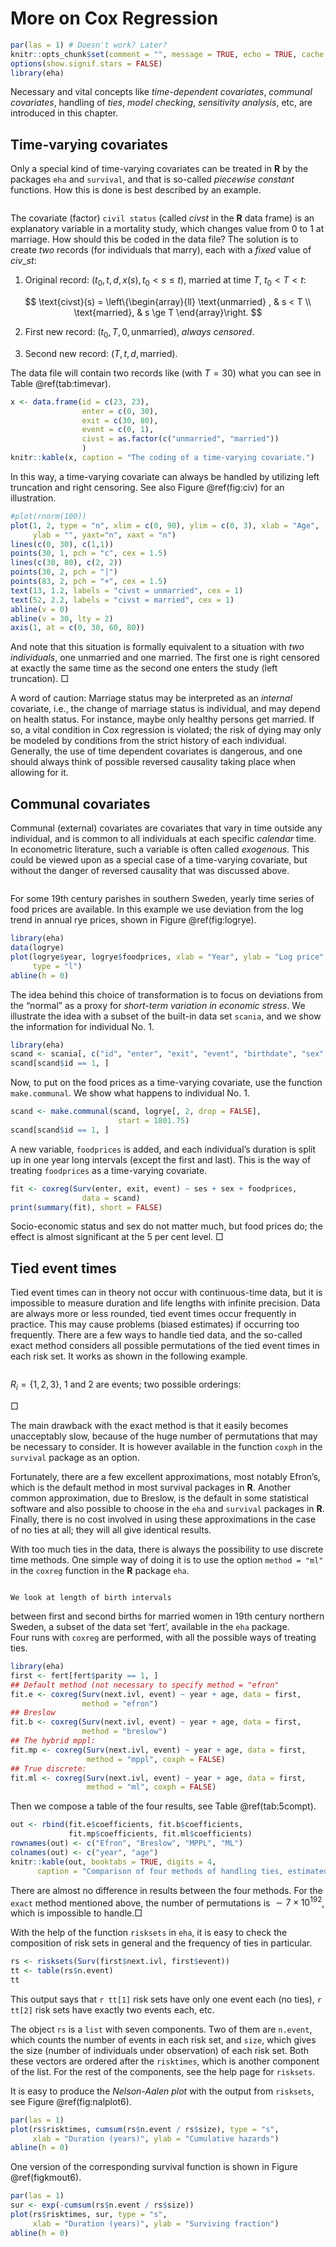 # More on Cox Regression

```r
par(las = 1) # Doesn't work? Later?
knitr::opts_chunk$set(comment = "", message = TRUE, echo = TRUE, cache = FALSE)
options(show.signif.stars = FALSE)
library(eha)
```

Necessary and vital concepts like
*time-dependent covariates*, *communal covariates*, handling of
*ties*, *model checking*, *sensitivity analysis*, etc, 
are introduced in this chapter.


## Time-varying covariates

Only a special kind of time-varying covariates can be treated in **R** by the
packages `eha` and `survival`, and that is so-called
*piecewise constant* functions. How this is done is best described by
an example.

```example
```
The covariate (factor) `civil status` (called  $civst$ in the **R** data
frame) is an explanatory variable in a
mortality study, which changes value from 0 to 1 at marriage. How should this be
coded in the data file? The 
solution is to create *two* records (for individuals that marry),
  each with a *fixed* value of $civ\_st$:

1.   Original record: $(t_0, t, d, x(s), t_0 < s \le t)$, married
at time $T$, $t_0 < T < t$:

$$
\text{civst}(s) = \left\{\begin{array}{ll}
             \text{unmarried} , & s < T \\
              \text{married}, & s \ge T
              \end{array}\right.
$$

2.    First new record: $(t_0, T, 0, \text{unmarried})$, *always censored*.

3.    Second new record: $(T, t, d, \text{married})$.


The data file will contain two records like (with $T = 30$) what you can see
in Table \@ref(tab:timevar).

```r
x <- data.frame(id = c(23, 23),
                enter = c(0, 30),
                exit = c(30, 80),
                event = c(0, 1),
                civst = as.factor(c("unmarried", "married"))
                )
knitr::kable(x, caption = "The coding of a time-varying covariate.")
```


In this way, a time-varying covariate can always be handled by utilizing
left truncation\index{left truncation} and 
right censoring\index{censoring!right}. See also Figure \@ref(fig:civ) for
an illustration.  

```r
#plot(rnorm(100))
plot(1, 2, type = "n", xlim = c(0, 90), ylim = c(0, 3), xlab = "Age",
     ylab = "", yaxt="n", xaxt = "n")
lines(c(0, 30), c(1,1))
points(30, 1, pch = "c", cex = 1.5)
lines(c(30, 80), c(2, 2))
points(30, 2, pch = "|")
points(83, 2, pch = "+", cex = 1.5)
text(13, 1.2, labels = "civst = unmarried", cex = 1)
text(52, 2.2, labels = "civst = married", cex = 1)
abline(v = 0)
abline(v = 30, lty = 2)
axis(1, at = c(0, 30, 60, 80))
```

And note
that this situation is formally equivalent to a situation with *two
  individuals*, one unmarried and one married. The first one is right
censored at exactly the same time as the second one enters the study (left
truncation).  $\Box$

A word of caution: Marriage status may be interpreted as an
*internal* covariate, i.e., the change of marriage status is
individual, and may depend on health status. For instance, maybe only
healthy persons get married. If so, a vital condition in Cox regression is
violated; the risk of dying may only be modeled by conditions from the
strict history of each individual. Generally, the use of time dependent
covariates is dangerous, and one should always think of possible reversed
causality taking place when allowing for it.

## Communal covariates

Communal\index{communal covariate} (external)\index{external
  covariate} covariates are covariates that vary in time 
outside any individual, and is common to all individuals at each specific
*calendar* time. In econometric literature, such a variable is often
called *exogenous*\index{exogenous covariate}. This could be viewed
upon as a special case of a time-varying covariate, but without the danger
of reversed causality that was discussed above. 

```example
```
For some 19th century parishes in southern Sweden, yearly time series of
food prices are available. In this example we use deviation from the log
trend in annual rye prices, shown in Figure \@ref(fig:logrye).


```r
library(eha)
data(logrye)
plot(logrye$year, logrye$foodprices, xlab = "Year", ylab = "Log price",
     type = "l")
abline(h = 0)
```

The idea behind this choice of transformation is to focus on deviations
from the "normal" as a proxy for *short-term variation in economic
  stress*. We illustrate the idea with a subset of the built-in data set `scania`, and we show the information for individual No. 1.

```r
library(eha)
scand <- scania[, c("id", "enter", "exit", "event", "birthdate", "sex", "ses")]
scand[scand$id == 1, ]
```

Now, to put on the food prices as a time-varying covariate, use the function
```make.communal```. We show what happens to individual No. 1.

```r
scand <- make.communal(scand, logrye[, 2, drop = FALSE], 
                        start = 1801.75)
scand[scand$id == 1, ]
```

A new variable, `foodprices` is added, and each individual's duration
is split up in one year long intervals (except the first and last). This is
the way of treating `foodprices` as a time-varying covariate. 

```r
fit <- coxreg(Surv(enter, exit, event) ~ ses + sex + foodprices, 
                data = scand)
print(summary(fit), short = FALSE)
```


Socio-economic status and sex do not matter much, but food prices do; the
effect is almost significant at the 5 per cent level. $\Box$


## Tied event times

Tied event times can in theory not occur with continuous-time data, but it
is impossible to measure duration and life lengths with infinite
precision. Data are always more or less rounded, tied event times occur
frequently in practice. This may cause problems (biased estimates) if
occurring too frequently. There are a few ways to handle tied data, and the
so-called exact method considers all possible permutations of the tied
event times in each risk set. It works as shown in the following example.

```example
```
$R_i = \{1, 2, 3\}$, 1 and 2 are events; two
possible orderings:
  
\begin{eqnarray*}
L_i(\boldsymbol{\beta}) & = & \frac{\psi(1)}{\psi(1) + \psi(2) + \psi(3)} \times
            \frac{\psi(2)}{\psi(2) + \psi(3)} \\ & + &
\frac{\psi(2)}{\psi(1) + \psi(2) + \psi(3)} \times
            \frac{\psi(1)}{\psi(1) + \psi(3)} \\
 & = & \frac{\psi(1)\psi(2)}{\psi(1) + \psi(2) + \psi(3)}
 \left\{\frac{1}{\psi(2) + \psi(3)}
            + \frac{1}{\psi(1) + \psi(3)}\right\}
\end{eqnarray*}
$\Box$

The main drawback with the exact method is that it easily becomes
unacceptably slow, because of the huge number of permutations that may be
necessary to consider. It is however available in the function `coxph` in the
`survival` package as an option.

Fortunately, there are a few excellent approximations, most notably
Efron's\index{Efron's approximation}, which is the default method in most
survival packages in 
**R**. Another common approximation, due to Breslow\index{Breslow approximation}, 
is the default in some
statistical software and also possible to choose in the `eha` and 
  `survival` packages in **R**. Finally, there is no cost involved in using
these approximations in the case of no ties at all; they will all give
identical results.

With too much ties in the data, there is always the possibility to use
discrete time methods. One simple way of doing it is to use the option 
`method = "ml"` in
the `coxreg` function in the **R** package `eha`.

```example
```
	We look at length of birth intervals
  between first and second births for married women in 19th century
  northern Sweden, a subset of the data set 'fert', available in the
  `eha`   package.  
Four runs with `coxreg` are performed, with all the possible ways of
treating ties. 

```r
library(eha)
first <- fert[fert$parity == 1, ]
## Default method (not necessary to specify method = "efron"
fit.e <- coxreg(Surv(next.ivl, event) ~ year + age, data = first, 
                method = "efron")
## Breslow
fit.b <- coxreg(Surv(next.ivl, event) ~ year + age, data = first, 
                method = "breslow")
## The hybrid mppl:
fit.mp <- coxreg(Surv(next.ivl, event) ~ year + age, data = first, 
                 method = "mppl", coxph = FALSE)
## True discrete:
fit.ml <- coxreg(Surv(next.ivl, event) ~ year + age, data = first, 
                 method = "ml", coxph = FALSE)
```

Then we compose a table of the four results, see Table \@ref(tab:5compt). 

```r
out <- rbind(fit.e$coefficients, fit.b$coefficients, 
             fit.mp$coefficients, fit.ml$coefficients)
rownames(out) <- c("Efron", "Breslow", "MPPL", "ML")
colnames(out) <- c("year", "age")
knitr::kable(out, booktabs = TRUE, digits = 4, 
      caption = "Comparison of four methods of handling ties, estimated coefficients.")
```


There are almost no difference in results between the four methods. For the
`exact` method mentioned above, the number of permutations is 
$\sim 7 \times 10^{192}$, which is impossible to handle.$\Box$

With the help of the function `risksets` in `eha`, it is easy to
check the composition of risk sets in general and the frequency of ties in
particular. 
```r
rs <- risksets(Surv(first$next.ivl, first$event))
tt <- table(rs$n.event)
tt
```
This output says that `r tt[1]` risk sets have only one event each (no
ties), `r tt[2]` risk sets have exactly two events each, etc.

The object `rs` is a `list` with seven components. Two of them are
`n.event`, which counts the number of events in each risk set, and `size`, 
which gives the size (number of individuals under observation) of
each risk set. Both these vectors are ordered after the `risktimes`,
which is another component of the list. For the rest of the components, see
the help page for `risksets`.

It is easy to produce the *Nelson-Aalen plot*\index{Nelson-Aalen plot}
with the output from `risksets`, see Figure \@ref(fig:nalplot6).
```r
par(las = 1)
plot(rs$risktimes, cumsum(rs$n.event / rs$size), type = "s", 
     xlab = "Duration (years)", ylab = "Cumulative hazards")
abline(h = 0)
```

One version of the corresponding survival function is shown in Figure \@ref(figkmout6).
```r
par(las = 1)
sur <- exp(-cumsum(rs$n.event / rs$size))
plot(rs$risktimes, sur, type = "s", 
     xlab = "Duration (years)", ylab = "Surviving fraction")
abline(h = 0)
```

